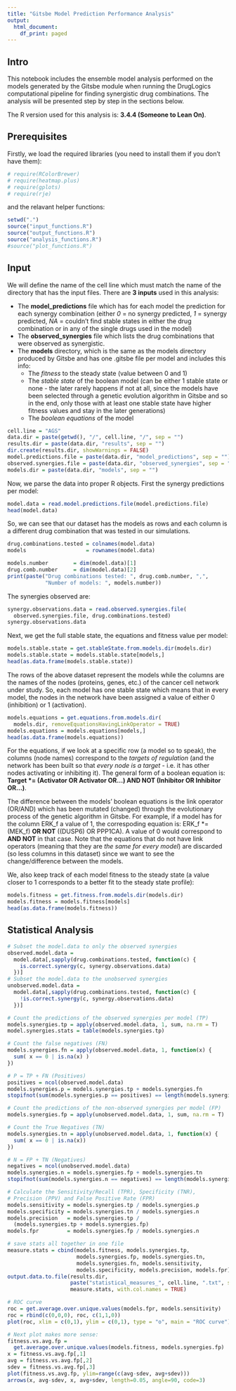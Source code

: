 ```yaml
---
title: "Gitsbe Model Prediction Performance Analysis"
output:
  html_document:
    df_print: paged
---
```


## Intro

This notebook includes the ensemble model analysis performed on the models 
generated by the Gitsbe module when running the DrugLogics computational 
pipeline for finding synergistic drug combinations. The analysis will be 
presented step by step in the sections below.

The R version used for this analysis is: **3.4.4 (Someone to Lean On)**.

## Prerequisites

Firstly, we load the required libraries (you need to install them if you don't
have them):

```r
# require(RColorBrewer)
# require(heatmap.plus)
# require(gplots)
# require(rje)
```

and the relavant helper functions:

```r
setwd(".")
source("input_functions.R")
source("output_functions.R")
source("analysis_functions.R")
#source("plot_functions.R")
```

## Input

We will define the name of the cell line which must match the name of the 
directory that has the input files. There are **3 inputs** used in this 
analysis:

- The **model_predictions** file which has for each model the prediction for 
each synergy combination (either *0* = no synergy predicted, *1* = synergy 
predicted, *NA* = couldn't find stable states in either the drug combination 
or in any of the single drugs used in the model)
- The **observed_synergies** file which lists the drug combinations that were 
observed as synergistic.
- The **models** directory, which is the same as the models directory produced 
by Gitsbe and has one .gitsbe file per model and includes this info:
    - The *fitness* to the steady state (value between 0 and 1)
    - The *stable state* of the boolean model (can be either 1 stable state or 
none - the later rarely happens if not at all, since the models have been 
selected through a genetic evolution algorithm in Gitsbe and so in the end, only
those with at least one stable state have higher fitness values and stay in the 
later generations) 
    - The *boolean equations* of the model

```r
cell.line = "AGS"
data.dir = paste(getwd(), "/", cell.line, "/", sep = "")
results.dir = paste(data.dir, "results", sep = "")
dir.create(results.dir, showWarnings = FALSE)
model.predictions.file = paste(data.dir, "model_predictions", sep = "")
observed.synergies.file = paste(data.dir, "observed_synergies", sep = "")
models.dir = paste(data.dir, "models", sep = "")
```
Now, we parse the data into proper R objects. First the synergy predictions 
per model:
```r
model.data = read.model.predictions.file(model.predictions.file)
head(model.data)
```
So, we can see that our dataset has the models as rows and each column is a 
different drug combination that was tested in our simulations.
```r
drug.combinations.tested = colnames(model.data)
models                   = rownames(model.data)

models.number        = dim(model.data)[1]
drug.comb.number     = dim(model.data)[2]
print(paste("Drug combinations tested: ", drug.comb.number, ",",
            "Number of models: ", models.number))
```
 The synergies observed are:
```r
synergy.observations.data = read.observed.synergies.file(
  observed.synergies.file, drug.combinations.tested)
synergy.observations.data
```
Next, we get the full stable state, the equations and fitness value per model:
```r
models.stable.state = get.stableState.from.models.dir(models.dir)
models.stable.state = models.stable.state[models,]
head(as.data.frame(models.stable.state))
```
The rows of the above dataset represent the models while the columns are the
names of the nodes (proteins, genes, etc.) of the cancer cell network under 
study. So, each model has one stable state which means that in every model, the 
nodes in the network have been assigned a value of either 0 (inhibition) or 1 
(activation).
```r
models.equations = get.equations.from.models.dir(
  models.dir, removeEquationsHavingLinkOperator = TRUE)
models.equations = models.equations[models,]
head(as.data.frame(models.equations))
```
For the equations, if we look at a specific row (a model so to speak), the 
columns (node names) correspond to the *targets of regulation* (and the network 
has been built so that *every node is a target* - i.e. it has other nodes 
activating or inhibiting it). The general form of a boolean equation is: 
**Target \*= (Activator OR Activator OR...) AND NOT (Inhibitor OR Inhibitor 
OR...)**.

The difference between the models' boolean equations is the link operator 
(OR/AND) which has been mutated (changed) through the evolutionary process of 
the genetic algorithm in Gitsbe. For example, if a model has for the column 
ERK_f a value of 1, the correspoding equation is: ERK_f \*= (MEK_f) **OR NOT** 
((DUSP6) OR PPP1CA). A value of 0 would correspond to **AND NOT** in that case.
Note that the equations that do not have link operators (meaning that they are 
*the same for every model*) are discarded (so less columns in this dataset) 
since we want to see the change/difference between the models.

We, also keep track of each model fitness to the steady state (a value closer 
to 1 corresponds to a better fit to the steady state profile):
```r
models.fitness = get.fitness.from.models.dir(models.dir)
models.fitness = models.fitness[models]
head(as.data.frame(models.fitness))
```

## Statistical Analysis
```r
# Subset the model.data to only the observed synergies
observed.model.data =
  model.data[,sapply(drug.combinations.tested, function(c) {
    is.correct.synergy(c, synergy.observations.data)
  })]
# Subset the model.data to the unobserved synergies
unobserved.model.data =
  model.data[,sapply(drug.combinations.tested, function(c) {
    !is.correct.synergy(c, synergy.observations.data)
  })]

# Count the predictions of the observed synergies per model (TP)
models.synergies.tp = apply(observed.model.data, 1, sum, na.rm = T)
model.synergies.stats = table(models.synergies.tp)

# Count the false negatives (FN)
models.synergies.fn = apply(observed.model.data, 1, function(x) {
  sum( x == 0 | is.na(x) )
})

# P = TP + FN (Positives)
positives = ncol(observed.model.data)
models.synergies.p = models.synergies.tp + models.synergies.fn
stopifnot(sum(models.synergies.p == positives) == length(models.synergies.p))

# Count the predictions of the non-observed synergies per model (FP)
models.synergies.fp = apply(unobserved.model.data, 1, sum, na.rm = T)

# Count the True Negatives (TN)
models.synergies.tn = apply(unobserved.model.data, 1, function(x) {
  sum( x == 0 | is.na(x))
})

# N = FP + TN (Negatives)
negatives = ncol(unobserved.model.data)
models.synergies.n = models.synergies.fp + models.synergies.tn
stopifnot(sum(models.synergies.n == negatives) == length(models.synergies.n))

# Calculate the Sensitivity/Recall (TPR), Specificity (TNR), 
# Precision (PPV) and False Positive Rate (FPR)
models.sensitivity = models.synergies.tp / models.synergies.p
models.specificity = models.synergies.tn / models.synergies.n
models.precision   = models.synergies.tp / 
  (models.synergies.tp + models.synergies.fp)
models.fpr         = models.synergies.fp / models.synergies.n

# save stats all together in one file
measure.stats = cbind(models.fitness, models.synergies.tp, 
                      models.synergies.fp, models.synergies.tn, 
                      models.synergies.fn, models.sensitivity, 
                      models.specificity, models.precision, models.fpr)
output.data.to.file(results.dir, 
                    paste("statistical_measures_", cell.line, ".txt", sep = ""),
                    measure.stats, with.col.names = TRUE)
```

```r
# ROC curve
roc = get.average.over.unique.values(models.fpr, models.sensitivity)
roc = rbind(c(0,0,0), roc, c(1,1,0))
plot(roc, xlim = c(0,1), ylim = c(0,1), type = "o", main = "ROC curve")
```

```r
# Next plot makes more sense:
fitness.vs.avg.fp = 
  get.average.over.unique.values(models.fitness, models.synergies.fp)
x = fitness.vs.avg.fp[,1]
avg = fitness.vs.avg.fp[,2]
sdev = fitness.vs.avg.fp[,3]
plot(fitness.vs.avg.fp, ylim=range(c(avg-sdev, avg+sdev)))
arrows(x, avg-sdev, x, avg+sdev, length=0.05, angle=90, code=3)
```

